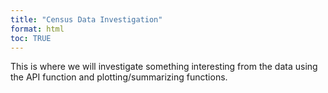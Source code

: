 ```yaml
---
title: "Census Data Investigation"
format: html
toc: TRUE
---
```


This is where we will investigate something interesting from the data using the API function and plotting/summarizing functions.
